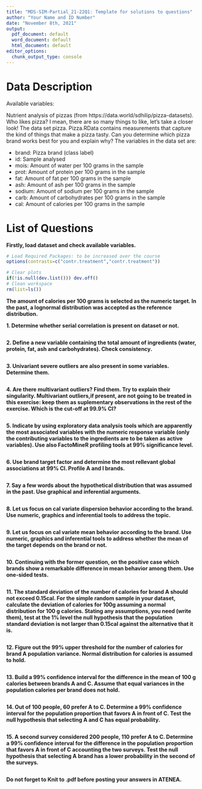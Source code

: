 ```yaml
---
title: "MDS-SIM-Partial_21-22Q1: Template for solutions to questions"
author: "Your Name and ID Number"
date: "November 8th, 2021"
output:
  pdf_document: default
  word_document: default
  html_document: default
editor_options:
  chunk_output_type: console
---
```


# Data Description

Available variables:

Nutrient analysis of pizzas (from https://data.world/sdhilip/pizza-datasets). Who likes pizza? I mean, there are so many things to like, let’s take a closer look! The data set pizza. Pizza.RData contains measurements that capture the kind of things that make a pizza tasty. Can you determine which pizza brand works best for you and explain why? The variables in the data set are:

  -   brand: Pizza brand (class label)
  -   id: Sample analysed
  -   mois: Amount of water per 100 grams in the sample
  -   prot: Amount of protein per 100 grams in the sample
  -   fat: Amount of fat per 100 grams in the sample
  -   ash: Amount of ash per 100 grams in the sample
  -   sodium: Amount of sodium per 100 grams in the sample
  -   carb: Amount of carbohydrates per 100 grams in the sample
  -   cal: Amount of calories per 100 grams in the sample


# List of Questions

**Firstly, load dataset and check available variables.**

```r
# Load Required Packages: to be increased over the course
options(contrasts=c("contr.treatment","contr.treatment"))


```


```r
# Clear plots
if(!is.null(dev.list())) dev.off()
# Clean workspace
rm(list=ls())


```

**The amount of calories per 100 grams is selected as the numeric target. In the past, a lognormal distribution was accepted as the reference distribution.**

**1.	Determine whether serial correlation is present on dataset or not.**

```r

```

**2.	Define a new variable containing the total amount of ingredients (water, protein, fat, ash and carbohydrates). Check consistency.**

```r

```

**3.	Univariant severe outliers are also present in some variables. Determine them. **

```r


```

**4.	Are there multivariant outliers? Find them. Try to explain their singularity. Multivariant outliers,if present, are not going to be treated in this exercise: keep them as suplementary observations in the rest of the exercise. Which is the cut-off at 99.9% CI?**

```r

```

**5.	Indicate by using exploratory data analysis tools which are apparently the most associated variables with the numeric response variable (only the contributing variables to the ingredients are to be taken as active variables). Use also FactoMineR profiling tools at 99% significance level.**

```r

```

**6.	Use brand target factor and determine the most rellevant global associations at 99% CI. Profile A and I brands.**

```r

```


**7.	Say a few words about the hypothetical distribution that was assumed in the past. Use graphical and inferential arguments.**

```r

```

**8.	Let us focus on cal variate dispersion behavior according to the brand. Use numeric, graphics and inferential tools to address the topic.**

```r

```

**9.	Let us focus on cal variate mean behavior according to the brand. Use numeric, graphics and inferential tools to address whether the mean of the target depends on the brand or not.**

```r

```

**10.	 Continuing with the former question, on the positive case which brands show a remarkable difference in mean behavior among them. Use one-sided tests.**

```r

```

**11.	The standard deviation of the number of calories for brand A should not exceed 0.15cal. For the simple random sample in your dataset, calculate the deviation of calories for 100g assuming a normal distribution for 100 g calories. Stating any assumptions, you need (write them), test at the 1% level the null hypothesis that the population standard deviation is not larger than 0.15cal against the alternative that it is.**

```r

```


**12.	Figure out the 99% upper threshold for the number of calories for brand A population variance. Normal distribution for calories is assumed to hold.**

```r

```

**13. Build a 99% confidence interval for the difference in the mean of 100 g calories between brands A and C. Assume that equal variances in the population calories per brand does not hold.**

```r

```

**14. Out of 100 people, 60 prefer A to C. Determine a 99% confidence interval for the population proportion that favors A in front of C. Test the null hypothesis that selecting A and C has equal probability.**

```r

```

**15. A second survey considered 200 people, 110 prefer A to C. Determine a 99% confidence interval for the difference in the population proportion that favors A in front of C accounting the two surveys. Test the null hypothesis that selecting A brand has a lower probability in the second of the surveys.**

```r

```

**Do not forget to Knit to .pdf before posting your answers in ATENEA. **
